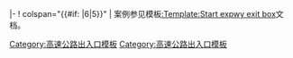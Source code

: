 <includeonly>|-
! colspan="{{#if: {{{place|}}}|6|5}}" | {{{1|}}}</includeonly><noinclude>
案例参见模板[[:Template:Start expwy exit box]]文档。
[[Category:高速公路出入口模板]]
</noinclude>
<noinclude>
{{Documentation}}
[[Category:高速公路出入口模板]]
</noinclude>